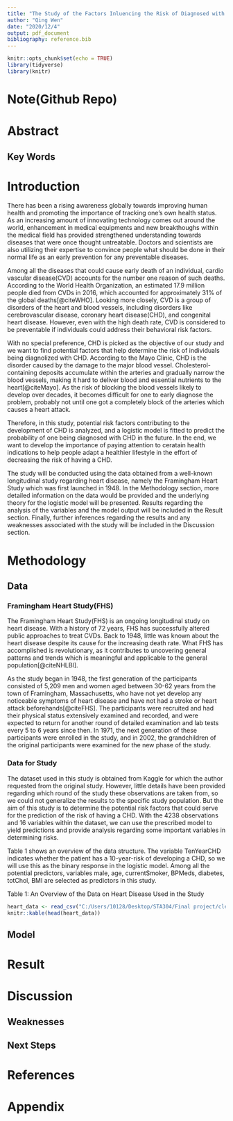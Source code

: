 ```yaml
---
title: "The Study of the Factors Inluencing the Risk of Diagnosed with Coronary Heart Disease(CHD)"
author: "Qing Wen"
date: "2020/12/4"
output: pdf_document
bibliography: reference.bib
---
```


```r
knitr::opts_chunk$set(echo = TRUE)
library(tidyverse)
library(knitr)
```

# Note(Github Repo)

# Abstract
## Key Words



# Introduction
There has been a rising awareness globally towards improving human health and promoting the importance of tracking one's own health status. As an increasing amount of innovating technology comes out around the world, enhancement in medical equipments and new breakthoughs within the medical field has provided strengthened understanding towards diseases that were once thought untreatable. Doctors and scientists are also utilizing their expertise to convince people what should be done in their normal life as an early prevention for any preventable diseases. 

Among all the diseases that could cause early death of an individual, cardio vascular disease(CVD) accounts for the number one reason of such deaths. According to the World Health Organization, an estimated 17.9 million people died from CVDs in 2016, which accounted for approximately 31% of the global deaths[@citeWHO]. Looking more closely, CVD is a group of disorders of the heart and blood vessels, including disorders like cerebrovascular disease, coronary heart disease(CHD), and congenital heart disease. However, even with the high death rate, CVD is considered to be preventable if individuals could address their behavioral risk factors.

With no special preference, CHD is picked as the objective of our study and we want to find potential factors that help determine the risk of individuals being diagnolized with CHD. According to the Mayo Clinic, CHD is the disorder caused by the damage to the major blood vessel. Cholesterol-containing deposits accumulate within the arteries and gradually narrow the blood vessels, making it hard to deliver blood and essential nutrients to the heart[@citeMayo]. As the risk of blocking the blood vessels likely to develop over decades, it becomes difficult for one to early diagnose the problem, probably not until one got a completely block of the arteries which causes a heart attack.

Therefore, in this study, potential risk factors contributing to the development of CHD is analyzed, and a logistic model is fitted to predict the probability of one being diagnosed with CHD in the future. In the end, we want to develop the importance of paying attention to ceratain health indications to help people adapt a healthier lifestyle in the effort of decreasing the risk of having a CHD. 

The study will be conducted using the data obtained from a well-known longitudinal study regarding heart disease, namely the Framingham Heart Study which was first launched in 1948. In the Methodology section, more detailed information on the data would be provided and the underlying theory for the logistic model will be presented. Results regarding the analysis of the variables and the model output will be included in the Result section. Finally, further inferences regarding the results and any weaknesses associated with the study will be included in the Discussion section. 


# Methodology
## Data
### Framingham Heart Study(FHS)
The Framingham Heart Study(FHS) is an ongoing longitudinal study on heart disease. With a history of 72 years, FHS has successfully altered public approaches to treat CVDs. Back to 1948, little was known about the heart disease despite its cause for the increasing death rate. What FHS has accomplished is revolutionary, as it contributes to uncovering general patterns and trends which is meaningful and applicable to the general population[@citeNHLBI].

As the study began in 1948, the first generation of the participants consisted of 5,209 men and women aged between 30-62 years from the town of Framingham, Massachusetts, who have not yet develop any noticeable symptoms of heart disease and have not had a stroke or heart attack beforehands[@citeFHS]. The participants were recruited and had their physical status extensively examined and recorded, and were expected to return for another round of detailed examination and lab tests every 5 to 6 years since then. In 1971, the next generation of these participants were enrolled in the study, and in 2002, the grandchildren of the original participants were examined for the new phase of the study. 

### Data for Study
The dataset used in this study is obtained from Kaggle for which the author requested from the original study. However, little details have been provided regarding which round of the study these observations are taken from, so we could not generalize the results to the specific study population. But the aim of this study is to determine the potential risk factors that could serve for the prediction of the risk of having a CHD. With the 4238 observations and 16 variables within the dataset, we can use the prescribed model to yield predictions and provide analysis regarding some important variables in determining risks. 

Table 1 shows an overview of the data structure. The variable TenYearCHD indicates whether the patient has a 10-year-risk of developing a CHD, so we will use this as the binary response in the logistic model. Among all the potential predictors, variables male, age, currentSmoker, BPMeds, diabetes, totChol, BMI are selected as predictors in this study. 


Table 1: An Overview of the Data on Heart Disease Used in the Study
```r
heart_data <- read_csv("C:/Users/10128/Desktop/STA304/Final project/cleaned_data.csv")
knitr::kable(head(heart_data))
```



## Model



# Result



# Discussion
## Weaknesses

## Next Steps


# References



# Appendix

